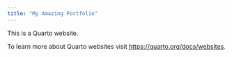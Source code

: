 ```yaml
---
title: "My Amazing Portfolio"
---
```


This is a Quarto website.

To learn more about Quarto websites visit <https://quarto.org/docs/websites>.
